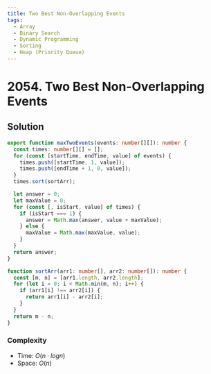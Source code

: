 ```yaml
---
title: Two Best Non-Overlapping Events
tags:
  - Array
  - Binary Search
  - Dynamic Programming
  - Sorting
  - Heap (Priority Queue)
---
```


# 2054. Two Best Non-Overlapping Events

<Badges>
  <LevelBadge level="medium" />
  <TopicBadge name="Array" slug="array" />
  <TopicBadge name="Binary Search" slug="binary-search" />
  <TopicBadge name="Dynamic Programming" slug="dynamic-programming" />
  <TopicBadge name="Sorting" slug="sorting" />
  <TopicBadge name="Heap (Priority Queue)" slug="heap-priority-queue" />
</Badges>

## Solution

```typescript filename="solution.ts" copy
export function maxTwoEvents(events: number[][]): number {
  const times: number[][] = [];
  for (const [startTime, endTime, value] of events) {
    times.push([startTime, 1, value]);
    times.push([endTime + 1, 0, value]);
  }
  times.sort(sortArr);

  let answer = 0;
  let maxValue = 0;
  for (const [, isStart, value] of times) {
    if (isStart === 1) {
      answer = Math.max(answer, value + maxValue);
    } else {
      maxValue = Math.max(maxValue, value);
    }
  }
  return answer;
}

function sortArr(arr1: number[], arr2: number[]): number {
  const [m, n] = [arr1.length, arr2.length];
  for (let i = 0; i < Math.min(m, n); i++) {
    if (arr1[i] !== arr2[i]) {
      return arr1[i] - arr2[i];
    }
  }
  return m - n;
}
```

### Complexity

- Time: $O(n \cdot logn)$
- Space: $O(n)$

<ProblemLink
  codingSite="leetcode"
  href="https://leetcode.com/problems/two-best-non-overlapping-events"
  title="Two Best Non-Overlapping Events"
/>
